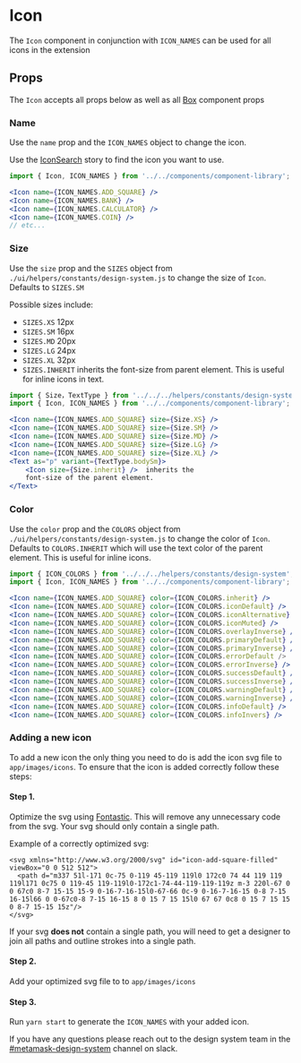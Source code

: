 

# Icon

The `Icon` component in conjunction with `ICON_NAMES` can be used for all icons in the extension

<Canvas>
  <Story id="components-componentlibrary-icon--default-story" />
</Canvas>

## Props

The `Icon` accepts all props below as well as all [Box](/docs/components-ui-box--default-story#props) component props

<ArgsTable of={Icon} />

### Name

Use the `name` prop and the `ICON_NAMES` object to change the icon.

Use the [IconSearch](/story/components-componentlibrary-icon--default-story) story to find the icon you want to use.

<Canvas>
  <Story id="components-componentlibrary-icon--name" />
</Canvas>

```jsx
import { Icon, ICON_NAMES } from '../../components/component-library';

<Icon name={ICON_NAMES.ADD_SQUARE} />
<Icon name={ICON_NAMES.BANK} />
<Icon name={ICON_NAMES.CALCULATOR} />
<Icon name={ICON_NAMES.COIN} />
// etc...
```

### Size

Use the `size` prop and the `SIZES` object from `./ui/helpers/constants/design-system.js` to change the size of `Icon`. Defaults to `SIZES.SM`

Possible sizes include:

- `SIZES.XS` 12px
- `SIZES.SM` 16px
- `SIZES.MD` 20px
- `SIZES.LG` 24px
- `SIZES.XL` 32px
- `SIZES.INHERIT` inherits the font-size from parent element. This is useful for inline icons in text.

<Canvas>
  <Story id="components-componentlibrary-icon--size" />
</Canvas>

```jsx
import { Size，TextType } from '../../../helpers/constants/design-system';
import { Icon, ICON_NAMES } from '../../components/component-library';

<Icon name={ICON_NAMES.ADD_SQUARE} size={Size.XS} />
<Icon name={ICON_NAMES.ADD_SQUARE} size={Size.SM} />
<Icon name={ICON_NAMES.ADD_SQUARE} size={Size.MD} />
<Icon name={ICON_NAMES.ADD_SQUARE} size={Size.LG} />
<Icon name={ICON_NAMES.ADD_SQUARE} size={Size.XL} />
<Text as="p" variant={TextType.bodySm}>
    <Icon size={Size.inherit} />  inherits the
    font-size of the parent element.
</Text>
```

### Color

Use the `color` prop and the `COLORS` object from `./ui/helpers/constants/design-system.js` to change the color of `Icon`. Defaults to `COLORS.INHERIT` which will use the text color of the parent element. This is useful for inline icons.

<Canvas>
  <Story id="components-componentlibrary-icon--color" />
</Canvas>

```jsx
import { ICON_COLORS } from '../../../helpers/constants/design-system';
import { Icon, ICON_NAMES } from '../../components/component-library';

<Icon name={ICON_NAMES.ADD_SQUARE} color={ICON_COLORS.inherit} />
<Icon name={ICON_NAMES.ADD_SQUARE} color={ICON_COLORS.iconDefault} />
<Icon name={ICON_NAMES.ADD_SQUARE} color={ICON_COLORS.iconAlternative} />
<Icon name={ICON_NAMES.ADD_SQUARE} color={ICON_COLORS.iconMuted} />
<Icon name={ICON_NAMES.ADD_SQUARE} color={ICON_COLORS.overlayInverse} />
<Icon name={ICON_NAMES.ADD_SQUARE} color={ICON_COLORS.primaryDefault} />
<Icon name={ICON_NAMES.ADD_SQUARE} color={ICON_COLORS.primaryInverse} />
<Icon name={ICON_NAMES.ADD_SQUARE} color={ICON_COLORS.errorDefault />
<Icon name={ICON_NAMES.ADD_SQUARE} color={ICON_COLORS.errorInverse} />
<Icon name={ICON_NAMES.ADD_SQUARE} color={ICON_COLORS.successDefault} />
<Icon name={ICON_NAMES.ADD_SQUARE} color={ICON_COLORS.successInverse} />
<Icon name={ICON_NAMES.ADD_SQUARE} color={ICON_COLORS.warningDefault} />
<Icon name={ICON_NAMES.ADD_SQUARE} color={ICON_COLORS.warningInverse} />
<Icon name={ICON_NAMES.ADD_SQUARE} color={ICON_COLORS.infoDefault} />
<Icon name={ICON_NAMES.ADD_SQUARE} color={ICON_COLORS.infoInvers} />
```

### Adding a new icon

To add a new icon the only thing you need to do is add the icon svg file to `app/images/icons`. To ensure that the icon is added correctly follow these steps:

#### Step 1.

Optimize the svg using [Fontastic](https://fontastic.me/). This will remove any unnecessary code from the svg. Your svg should only contain a single path.

Example of a correctly optimized svg:

```
<svg xmlns="http://www.w3.org/2000/svg" id="icon-add-square-filled" viewBox="0 0 512 512">
  <path d="m337 51l-171 0c-75 0-119 45-119 119l0 172c0 74 44 119 119 119l171 0c75 0 119-45 119-119l0-172c1-74-44-119-119-119z m-3 220l-67 0 0 67c0 8-7 15-15 15-9 0-16-7-16-15l0-67-66 0c-9 0-16-7-16-15 0-8 7-15 16-15l66 0 0-67c0-8 7-15 16-15 8 0 15 7 15 15l0 67 67 0c8 0 15 7 15 15 0 8-7 15-15 15z"/>
</svg>
```

If your svg **does not** contain a single path, you will need to get a designer to join all paths and outline strokes into a single path.

#### Step 2.

Add your optimized svg file to to `app/images/icons`

#### Step 3.

Run `yarn start` to generate the `ICON_NAMES` with your added icon.

If you have any questions please reach out to the design system team in the [#metamask-design-system](https://consensys.slack.com/archives/C0354T27M5M) channel on slack.
